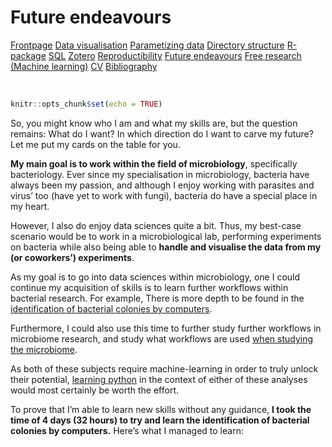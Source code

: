 # Future endeavours

<body id="start">
<div class="topnav">
  <a href='index.html#Frontpage'>Frontpage</a>
  <a href='data-visualisation.html#data-visualisation'>Data visualisation</a>
  <a href='parametized-data-germany.html#parametized-data'>Parametizing data</a>
  <a href='directory-structure.html#directory-structure'>Directory structure</a>
  <a href='creating-a-r-package.html#creating-a-r-package'>R-package</a>
  <a href='sql.html#SQL'>SQL</a>
  <a href='bibliography-using-zotero.html#Bibliography using Zotero'>Zotero</a>
  <a href='open-reproductibility-analysis.html#open-reproductibility-analysis'>Reproductibility</a>
  <a href='future-endeavours.html#future-endeavours'>Future endeavours</a>
  <a href='free-research-project-index.html#free-research-project'> Free research (Machine learning)</a>
  <a href='cv.html#cv'>CV</a>
  <a href='bibliography.html#bibliography'>Bibliography</a>
</div>


&nbsp;

```r
knitr::opts_chunk$set(echo = TRUE)
```

So, you might know who I am and what my skills are, but the question remains: What do I want? In which direction do I want to carve my future? Let me put my cards on the table for you.

__My main goal is to work within the field of microbiology__, specifically bacteriology. Ever since my specialisation in microbiology, bacteria have always been my passion, and although I enjoy working with parasites and virus' too (have yet to work with fungi), bacteria do have a special place in my heart.

However, I also do enjoy data sciences quite a bit. Thus, my best-case scenario would be to work in a microbiological lab, performing experiments on bacteria while also being able to __handle and visualise the data from my (or coworkers') experiments__.

As my goal is to go into data sciences within microbiology, one I could continue my acquisition of skills is to learn further workflows within bacterial research. For example, There is more depth to be found in the [identification of bacterial colonies by computers](https://towardsdatascience.com/recognition-and-counting-of-microorganisms-on-petri-dishes-53a499283dc8). 

Furthermore, I could also use this time to further study further workflows in microbiome research, and study what workflows are used [when studying the microbiome](https://builtin.com/data-science/microbiome-research-data-science).

As both of these subjects require machine-learning in order to truly unlock their potential, [learning python](https://automatetheboringstuff.com/) in the context of either of these analyses would most certainly be worth the effort.

To prove that I'm able to learn new skills without any guidance, __I took the time of 4 days (32 hours) to try and learn the identification of bacterial colonies by computers.__ Here's what I managed to learn: 

